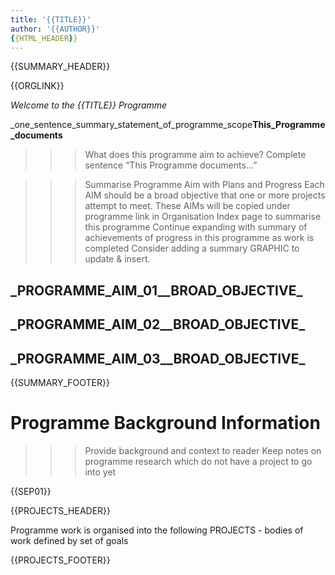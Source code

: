 ```yaml
---
title: '{{TITLE}}'
author: '{{AUTHOR}}'
{{HTML_HEADER}}
---
```




{{SUMMARY_HEADER}}


{{ORGLINK}}



*Welcome to the {{TITLE}} Programme*


_one_sentence_summary_statement_of_programme_scope__This_Programme_documents__


>>> What does this programme aim to achieve?  Complete sentence "This Programme documents..."


>>> Summarise Programme Aim with Plans and Progress
>>> Each AIM should be a broad objective that one or more projects attempt to meet.
>>> These AIMs will be copied under programme link in Organisation Index page to summarise this programme
>>> Continue expanding with summary of achievements of progress in this programme as work is completed
>>> Consider adding a summary GRAPHIC to update & insert.



## _PROGRAMME_AIM_01__BROAD_OBJECTIVE_






## _PROGRAMME_AIM_02__BROAD_OBJECTIVE_






## _PROGRAMME_AIM_03__BROAD_OBJECTIVE_






{{SUMMARY_FOOTER}}



# Programme Background Information



>>> Provide background and context to reader
>>> Keep notes on programme research which do not have a project to go into yet


{{SEP01}}



{{PROJECTS_HEADER}}


Programme work is organised into the following PROJECTS - bodies of work defined by set of goals



{{PROJECTS_FOOTER}}



